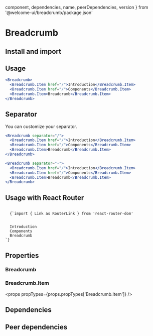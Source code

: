 
  component,
  dependencies,
  name,
  peerDependencies,
  version
} from '@welcome-ui/breadcrumb/package.json'

# Breadcrumb

<tagversion version={version} name={name} component={component} />

## Install and import

<usage component={component} name={name} peerDependencies={peerDependencies} />

## Usage

```jsx
<Breadcrumb>
  <Breadcrumb.Item href="/">Introduction</Breadcrumb.Item>
  <Breadcrumb.Item href="/">Components</Breadcrumb.Item>
  <Breadcrumb.Item>Breadcrumb</Breadcrumb.Item>
</Breadcrumb>
```

## Separator

You can customize your separator.

```jsx
<Breadcrumb separator="/">
  <Breadcrumb.Item href="/">Introduction</Breadcrumb.Item>
  <Breadcrumb.Item href="/">Components</Breadcrumb.Item>
  <Breadcrumb.Item>Breadcrumb</Breadcrumb.Item>
</Breadcrumb>

<Breadcrumb separator="-">
  <Breadcrumb.Item href="/">Introduction</Breadcrumb.Item>
  <Breadcrumb.Item href="/">Components</Breadcrumb.Item>
  <Breadcrumb.Item>Breadcrumb</Breadcrumb.Item>
</Breadcrumb>
```

## Usage with React Router

<code>
  {`import { Link as RouterLink } from 'react-router-dom'

<Breadcrumb renderChildrenAs={RouterLink}>
  <Breadcrumb.Item to="/">Introduction</Breadcrumb.Item>
  <Breadcrumb.Item to="/components">Components</Breadcrumb.Item>
  <Breadcrumb.Item to='/components/breadcrumb'>Breadcrumb</Breadcrumb.Item>
</Breadcrumb>`}
</code>

## Properties

### Breadcrumb

<props propTypes={props.propTypes.Breadcrumb} />

### Breadcrumb.Item

<props propTypes={props.propTypes['Breadcrumb.Item']} />

## Dependencies

<dependencies dependencies={dependencies} />

## Peer dependencies

<dependencies dependencies={peerDependencies} />
